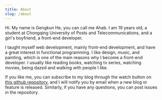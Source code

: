 ---
title: About
slug: /about
---

Hi. My name is Gengkun He, you can call me Ahab. I am 19 years old, a student at Chongqing University of Posts and Telecommunications, and a girl's boyfriend, a front-end developer.

I taught myself web development, mainly front-end development, and have a great interest in functional programming. I like design, music, and painting, which is one of the main reasons why I become a front-end developer. I usually like reading books, watching tv series, watching movies, being dazed and walking with people I like.

If you like me, you can subscribe to my blog through the watch button on [this github repository](https://github.com/ahabhgk/ahabhgk.github.io), and I will notify you by email when a new blog or feature is released. Similarly, if you have any questions, you can post issues in the repository.
